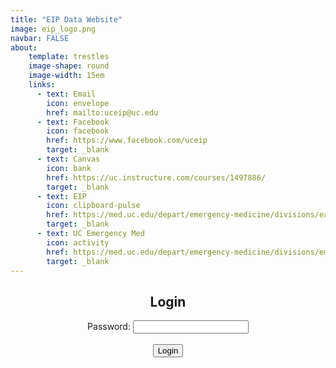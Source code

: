 ```yaml
---
title: "EIP Data Website"
image: eip_logo.png
navbar: FALSE
about:
    template: trestles
    image-shape: round
    image-width: 15em
    links:
      - text: Email
        icon: envelope
        href: mailto:uceip@uc.edu
      - text: Facebook
        icon: facebook
        href: https://www.facebook.com/uceip
        target: _blank
      - text: Canvas
        icon: bank
        href: https://uc.instructure.com/courses/1497886/
        target: _blank
      - text: EIP
        icon: clipboard-pulse
        href: https://med.uc.edu/depart/emergency-medicine/divisions/early-intervention-program/
        target: _blank
      - text: UC Emergency Med
        icon: activity
        href: https://med.uc.edu/depart/emergency-medicine/divisions/emergency-medical-services/
        target: _blank
---
```


<div style="text-align: center;">
  <h2 id="login-title">Login</h2>
  <form id="login-form">
    <label for="password">Password:</label>
    <input type="password" id="password" required><br><br>
    <button type="button" onclick="authenticate()">Login</button>
  </form>
</div>

<div id="protected-content" style="display: none">

**EIP Mission Statement**

The UC Early Intervention Program is committed to identifying and intervening with populations most at risk for threats to health and well-being at the earliest opportunity, and helping these individuals connect with community resources to improve health outcomes.

<br>

**Data Website**

In order to protect the information contained within this website, this initial landing page is password protected and hides the navigation bar to the actual EIP Data website. Since you gained access to this page with the valid password, you can now use the following link to connect to the data website:

[EIP Data Website](main.html)

<br>


</div>

<script>
  // Function to authenticate the user
  function authenticate() {
    var password = document.getElementById('password').value;

    // Example hardcoded password (replace with your actual logic)
    var validPassword = "EIPdata";

    if (password === validPassword) {
      // Hide login form and login title, and show protected content
      document.getElementById('login-form').style.display = 'none';
      document.getElementById('login-title').style.display = 'none';
      document.getElementById('protected-content').style.display = 'block';
    } else {
      alert('Invalid password');
    }
  }

  // Function to handle Enter key press in the password input field
  document.getElementById('password').addEventListener('keypress', function (event) {
    if (event.key === 'Enter') {
      event.preventDefault(); // Prevent default form submission behavior
      authenticate(); // Call the authenticate function when Enter key is pressed
    }
  });
</script>
